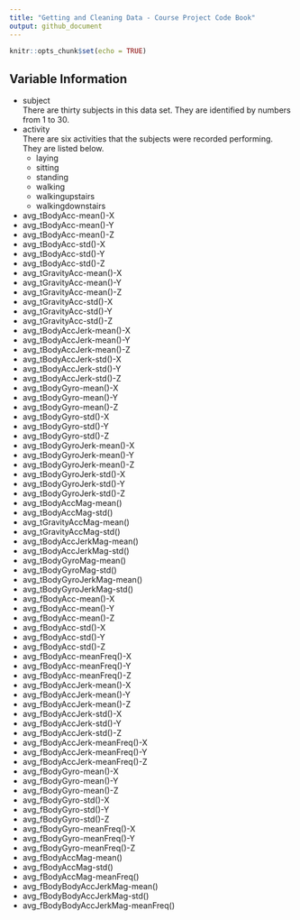 ```yaml
---
title: "Getting and Cleaning Data - Course Project Code Book"
output: github_document
---
```


```r
knitr::opts_chunk$set(echo = TRUE)
```

## Variable Information

* subject
  <br>There are thirty subjects in this data set. They are identified by numbers from 1 to 30.
* activity
  <br>There are six activities that the subjects were recorded performing. They are listed below.
  * laying
  * sitting
  * standing
  * walking
  * walkingupstairs
  * walkingdownstairs
* avg_tBodyAcc-mean()-X
* avg_tBodyAcc-mean()-Y
* avg_tBodyAcc-mean()-Z
* avg_tBodyAcc-std()-X
* avg_tBodyAcc-std()-Y
* avg_tBodyAcc-std()-Z
* avg_tGravityAcc-mean()-X
* avg_tGravityAcc-mean()-Y
* avg_tGravityAcc-mean()-Z
* avg_tGravityAcc-std()-X
* avg_tGravityAcc-std()-Y
* avg_tGravityAcc-std()-Z
* avg_tBodyAccJerk-mean()-X
* avg_tBodyAccJerk-mean()-Y
* avg_tBodyAccJerk-mean()-Z
* avg_tBodyAccJerk-std()-X
* avg_tBodyAccJerk-std()-Y
* avg_tBodyAccJerk-std()-Z
* avg_tBodyGyro-mean()-X
* avg_tBodyGyro-mean()-Y
* avg_tBodyGyro-mean()-Z
* avg_tBodyGyro-std()-X
* avg_tBodyGyro-std()-Y
* avg_tBodyGyro-std()-Z
* avg_tBodyGyroJerk-mean()-X
* avg_tBodyGyroJerk-mean()-Y
* avg_tBodyGyroJerk-mean()-Z
* avg_tBodyGyroJerk-std()-X
* avg_tBodyGyroJerk-std()-Y
* avg_tBodyGyroJerk-std()-Z
* avg_tBodyAccMag-mean()
* avg_tBodyAccMag-std()
* avg_tGravityAccMag-mean()
* avg_tGravityAccMag-std()
* avg_tBodyAccJerkMag-mean()
* avg_tBodyAccJerkMag-std()
* avg_tBodyGyroMag-mean()
* avg_tBodyGyroMag-std()
* avg_tBodyGyroJerkMag-mean()
* avg_tBodyGyroJerkMag-std()
* avg_fBodyAcc-mean()-X
* avg_fBodyAcc-mean()-Y
* avg_fBodyAcc-mean()-Z
* avg_fBodyAcc-std()-X
* avg_fBodyAcc-std()-Y
* avg_fBodyAcc-std()-Z
* avg_fBodyAcc-meanFreq()-X
* avg_fBodyAcc-meanFreq()-Y
* avg_fBodyAcc-meanFreq()-Z
* avg_fBodyAccJerk-mean()-X
* avg_fBodyAccJerk-mean()-Y
* avg_fBodyAccJerk-mean()-Z
* avg_fBodyAccJerk-std()-X
* avg_fBodyAccJerk-std()-Y
* avg_fBodyAccJerk-std()-Z
* avg_fBodyAccJerk-meanFreq()-X
* avg_fBodyAccJerk-meanFreq()-Y
* avg_fBodyAccJerk-meanFreq()-Z
* avg_fBodyGyro-mean()-X
* avg_fBodyGyro-mean()-Y
* avg_fBodyGyro-mean()-Z
* avg_fBodyGyro-std()-X
* avg_fBodyGyro-std()-Y
* avg_fBodyGyro-std()-Z
* avg_fBodyGyro-meanFreq()-X
* avg_fBodyGyro-meanFreq()-Y
* avg_fBodyGyro-meanFreq()-Z
* avg_fBodyAccMag-mean()
* avg_fBodyAccMag-std()
* avg_fBodyAccMag-meanFreq()
* avg_fBodyBodyAccJerkMag-mean()
* avg_fBodyBodyAccJerkMag-std()
* avg_fBodyBodyAccJerkMag-meanFreq()